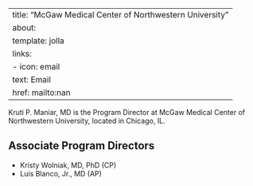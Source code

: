 
---
title: "McGaw Medical Center of Northwestern University"
about:
  template: jolla
  links:
    - icon: email
      text: Email
      href: mailto:nan
---

Kruti P. Maniar, MD is the Program Director at McGaw Medical Center of Northwestern University, located in Chicago, IL. 

## Associate Program Directors

- Kristy Wolniak, MD, PhD (CP)
- Luis Blanco, Jr., MD (AP)
